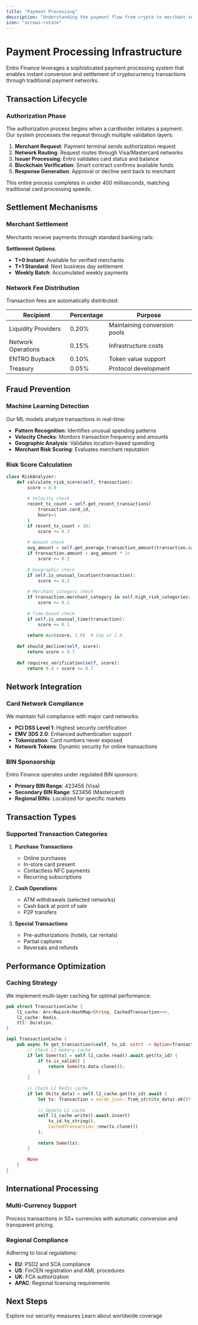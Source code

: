 ```yaml
---
title: "Payment Processing"
description: "Understanding the payment flow from crypto to merchant settlement"
icon: "arrows-rotate"
---
```


# Payment Processing Infrastructure

Entro Finance leverages a sophisticated payment processing system that enables instant conversion and settlement of cryptocurrency transactions through traditional payment networks.

## Transaction Lifecycle

### Authorization Phase

The authorization process begins when a cardholder initiates a payment. Our system processes the request through multiple validation layers:

1. **Merchant Request**: Payment terminal sends authorization request
2. **Network Routing**: Request routes through Visa/Mastercard networks
3. **Issuer Processing**: Entro validates card status and balance
4. **Blockchain Verification**: Smart contract confirms available funds
5. **Response Generation**: Approval or decline sent back to merchant

This entire process completes in under 400 milliseconds, matching traditional card processing speeds.

## Settlement Mechanisms

### Merchant Settlement

Merchants receive payments through standard banking rails:

**Settlement Options**:
- **T+0 Instant**: Available for verified merchants
- **T+1 Standard**: Next business day settlement
- **Weekly Batch**: Accumulated weekly payments

### Network Fee Distribution

Transaction fees are automatically distributed:

| Recipient | Percentage | Purpose |
|-----------|------------|---------|
| Liquidity Providers | 0.20% | Maintaining conversion pools |
| Network Operations | 0.15% | Infrastructure costs |
| ENTRO Buyback | 0.10% | Token value support |
| Treasury | 0.05% | Protocol development |

## Fraud Prevention

### Machine Learning Detection

Our ML models analyze transactions in real-time:

- **Pattern Recognition**: Identifies unusual spending patterns
- **Velocity Checks**: Monitors transaction frequency and amounts
- **Geographic Analysis**: Validates location-based spending
- **Merchant Risk Scoring**: Evaluates merchant reputation

### Risk Score Calculation

```python
class RiskAnalyzer:
    def calculate_risk_score(self, transaction):
        score = 0.0
        
        # Velocity check
        recent_tx_count = self.get_recent_transactions(
            transaction.card_id, 
            hours=1
        )
        if recent_tx_count > 10:
            score += 0.3
        
        # Amount check
        avg_amount = self.get_average_transaction_amount(transaction.card_id)
        if transaction.amount > avg_amount * 3:
            score += 0.2
        
        # Geographic check
        if self.is_unusual_location(transaction):
            score += 0.2
        
        # Merchant category check
        if transaction.merchant_category in self.high_risk_categories:
            score += 0.1
        
        # Time-based check
        if self.is_unusual_time(transaction):
            score += 0.1
        
        return min(score, 1.0)  # Cap at 1.0
    
    def should_decline(self, score):
        return score > 0.7
    
    def requires_verification(self, score):
        return 0.4 < score <= 0.7
```

## Network Integration

### Card Network Compliance

We maintain full compliance with major card networks:

- **PCI DSS Level 1**: Highest security certification
- **EMV 3DS 2.0**: Enhanced authentication support
- **Tokenization**: Card numbers never exposed
- **Network Tokens**: Dynamic security for online transactions

### BIN Sponsorship

Entro Finance operates under regulated BIN sponsors:

- **Primary BIN Range**: 423456 (Visa)
- **Secondary BIN Range**: 523456 (Mastercard)
- **Regional BINs**: Localized for specific markets

## Transaction Types

### Supported Transaction Categories

1. **Purchase Transactions**
   - Online purchases
   - In-store card present
   - Contactless NFC payments
   - Recurring subscriptions

2. **Cash Operations**
   - ATM withdrawals (selected networks)
   - Cash back at point of sale
   - P2P transfers

3. **Special Transactions**
   - Pre-authorizations (hotels, car rentals)
   - Partial captures
   - Reversals and refunds

## Performance Optimization

### Caching Strategy

We implement multi-layer caching for optimal performance:

```rust
pub struct TransactionCache {
    l1_cache: Arc<RwLock<HashMap<String, CachedTransaction>>>,
    l2_cache: Redis,
    ttl: Duration,
}

impl TransactionCache {
    pub async fn get_transaction(&self, tx_id: &str) -> Option<Transaction> {
        // Check L1 memory cache
        if let Some(tx) = self.l1_cache.read().await.get(tx_id) {
            if tx.is_valid() {
                return Some(tx.data.clone());
            }
        }
        
        // Check L2 Redis cache
        if let Ok(tx_data) = self.l2_cache.get(tx_id).await {
            let tx: Transaction = serde_json::from_str(&tx_data).ok()?;
            
            // Update L1 cache
            self.l1_cache.write().await.insert(
                tx_id.to_string(),
                CachedTransaction::new(tx.clone())
            );
            
            return Some(tx);
        }
        
        None
    }
}
```

## International Processing

### Multi-Currency Support

Process transactions in 50+ currencies with automatic conversion and transparent pricing.

### Regional Compliance

Adhering to local regulations:

- **EU**: PSD2 and SCA compliance
- **US**: FinCEN registration and AML procedures
- **UK**: FCA authorization
- **APAC**: Regional licensing requirements

## Next Steps

<CardGroup cols={2}>
  <Card
    title="Security Infrastructure"
    icon="shield-halved"
    href="/how-it-works/security-infrastructure"
  >
    Explore our security measures
  </Card>
  <Card
    title="Global Network"
    icon="earth-americas"
    href="/how-it-works/global-network"
  >
    Learn about worldwide coverage
  </Card>
</CardGroup>